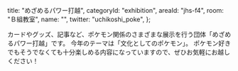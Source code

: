   title: "めざめるパワー打越",
  categoryId: "exhibition",
  areaId: "jhs-f4",
  room: "Ｂ組教室",
  name: "",
  twitter: "uchikoshi_poke",
};

カードやグッズ、記事など、ポケモン関係のさまざまな展示を行う団体「めざめるパワー打越」です。
今年のテーマは「文化としてのポケモン」。
ポケモン好きでもそうでなくても十分楽しめる内容になっていますので、ぜひお気軽にお越しください！
